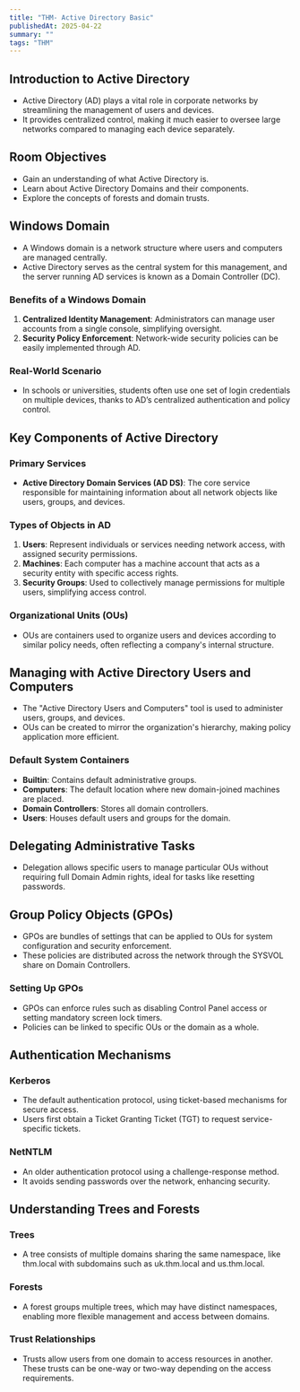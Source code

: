 ```yaml
---
title: "THM- Active Directory Basic"
publishedAt: 2025-04-22
summary: ""
tags: "THM"
---
```



## Introduction to Active Directory
- Active Directory (AD) plays a vital role in corporate networks by streamlining the management of users and devices.
- It provides centralized control, making it much easier to oversee large networks compared to managing each device separately.

## Room Objectives
- Gain an understanding of what Active Directory is.
- Learn about Active Directory Domains and their components.
- Explore the concepts of forests and domain trusts.

## Windows Domain
- A Windows domain is a network structure where users and computers are managed centrally.
- Active Directory serves as the central system for this management, and the server running AD services is known as a Domain Controller (DC).

### Benefits of a Windows Domain
1. **Centralized Identity Management**: Administrators can manage user accounts from a single console, simplifying oversight.
2. **Security Policy Enforcement**: Network-wide security policies can be easily implemented through AD.

### Real-World Scenario
- In schools or universities, students often use one set of login credentials on multiple devices, thanks to AD’s centralized authentication and policy control.

## Key Components of Active Directory
### Primary Services
- **Active Directory Domain Services (AD DS)**: The core service responsible for maintaining information about all network objects like users, groups, and devices.

### Types of Objects in AD
1. **Users**: Represent individuals or services needing network access, with assigned security permissions.
2. **Machines**: Each computer has a machine account that acts as a security entity with specific access rights.
3. **Security Groups**: Used to collectively manage permissions for multiple users, simplifying access control.

### Organizational Units (OUs)
- OUs are containers used to organize users and devices according to similar policy needs, often reflecting a company's internal structure.

## Managing with Active Directory Users and Computers
- The "Active Directory Users and Computers" tool is used to administer users, groups, and devices.
- OUs can be created to mirror the organization's hierarchy, making policy application more efficient.

### Default System Containers
- **Builtin**: Contains default administrative groups.
- **Computers**: The default location where new domain-joined machines are placed.
- **Domain Controllers**: Stores all domain controllers.
- **Users**: Houses default users and groups for the domain.

## Delegating Administrative Tasks
- Delegation allows specific users to manage particular OUs without requiring full Domain Admin rights, ideal for tasks like resetting passwords.

## Group Policy Objects (GPOs)
- GPOs are bundles of settings that can be applied to OUs for system configuration and security enforcement.
- These policies are distributed across the network through the SYSVOL share on Domain Controllers.

### Setting Up GPOs
- GPOs can enforce rules such as disabling Control Panel access or setting mandatory screen lock timers.
- Policies can be linked to specific OUs or the domain as a whole.

## Authentication Mechanisms
### Kerberos
- The default authentication protocol, using ticket-based mechanisms for secure access.
- Users first obtain a Ticket Granting Ticket (TGT) to request service-specific tickets.

### NetNTLM
- An older authentication protocol using a challenge-response method.
- It avoids sending passwords over the network, enhancing security.

## Understanding Trees and Forests
### Trees
- A tree consists of multiple domains sharing the same namespace, like thm.local with subdomains such as uk.thm.local and us.thm.local.

### Forests
- A forest groups multiple trees, which may have distinct namespaces, enabling more flexible management and access between domains.

### Trust Relationships
- Trusts allow users from one domain to access resources in another. These trusts can be one-way or two-way depending on the access requirements.
